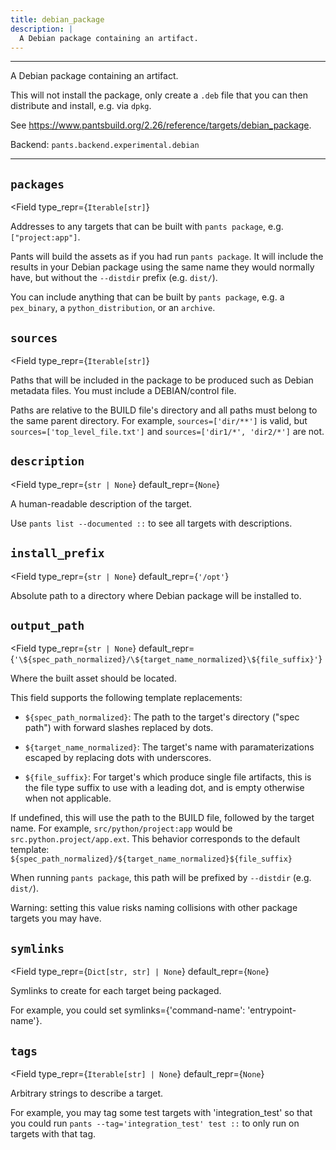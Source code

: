 ```yaml
---
title: debian_package
description: |
  A Debian package containing an artifact.
---
```



---

A Debian package containing an artifact.

This will not install the package, only create a `.deb` file that you can then distribute and install, e.g. via `dpkg`.

See https://www.pantsbuild.org/2.26/reference/targets/debian_package.

Backend: <span className="color--primary">`pants.backend.experimental.debian`</span>

---

<span className={styles.options}>

## `packages`

<Field
    type_repr={`Iterable[str]`}
>

Addresses to any targets that can be built with `pants package`, e.g. `["project:app"]`.

Pants will build the assets as if you had run `pants package`. It will include the results in your Debian package using the same name they would normally have, but without the `--distdir` prefix (e.g. `dist/`).

You can include anything that can be built by `pants package`, e.g. a `pex_binary`, a `python_distribution`, or an `archive`.

</Field>

## `sources`

<Field
    type_repr={`Iterable[str]`}
>

Paths that will be included in the package to be produced such as Debian metadata files. You must include a DEBIAN/control file.

Paths are relative to the BUILD file&#x27;s directory and all paths must belong to the same parent directory. For example, `sources=['dir/**']` is valid, but `sources=['top_level_file.txt']` and `sources=['dir1/*', 'dir2/*']` are not.

</Field>

## `description`

<Field
    type_repr={`str | None`}
    default_repr={`None`}
>

A human-readable description of the target.

Use `pants list --documented ::` to see all targets with descriptions.

</Field>

## `install_prefix`

<Field
    type_repr={`str | None`}
    default_repr={`'/opt'`}
>

Absolute path to a directory where Debian package will be installed to.

</Field>

## `output_path`

<Field
    type_repr={`str | None`}
    default_repr={`'\${spec_path_normalized}/\${target_name_normalized}\${file_suffix}'`}
>

Where the built asset should be located.

This field supports the following template replacements:

- `${spec_path_normalized}`: The path to the target&#x27;s directory (&#x22;spec path&#x22;) with forward slashes replaced by dots.

- `${target_name_normalized}`: The target&#x27;s name with paramaterizations escaped by replacing dots with underscores.

- `${file_suffix}`: For target&#x27;s which produce single file artifacts, this is the file type suffix to use with a leading dot,
  and is empty otherwise when not applicable.

If undefined, this will use the path to the BUILD file, followed by the target name. For example, `src/python/project:app` would be `src.python.project/app.ext`. This behavior corresponds to the default template: `${spec_path_normalized}/${target_name_normalized}${file_suffix}`

When running `pants package`, this path will be prefixed by `--distdir` (e.g. `dist/`).

Warning: setting this value risks naming collisions with other package targets you may have.

</Field>

## `symlinks`

<Field
    type_repr={`Dict[str, str] | None`}
    default_repr={`None`}
>

Symlinks to create for each target being packaged.

For example, you could set symlinks=&#123;&#x27;command-name&#x27;: &#x27;entrypoint-name&#x27;&#125;.

</Field>

## `tags`

<Field
    type_repr={`Iterable[str] | None`}
    default_repr={`None`}
>

Arbitrary strings to describe a target.

For example, you may tag some test targets with &#x27;integration_test&#x27; so that you could run `pants --tag='integration_test' test ::` to only run on targets with that tag.

</Field>

</span>

